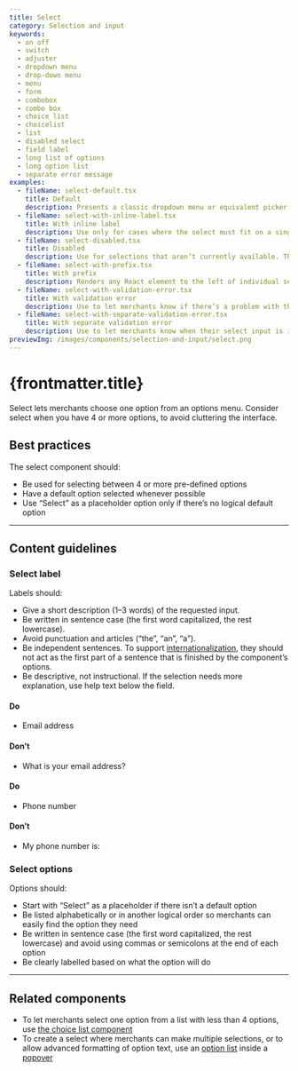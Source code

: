 ```yaml
---
title: Select
category: Selection and input
keywords:
  - on off
  - switch
  - adjuster
  - dropdown menu
  - drop-down menu
  - menu
  - form
  - combobox
  - combo box
  - choice list
  - choicelist
  - list
  - disabled select
  - field label
  - long list of options
  - long option list
  - separate error message
examples:
  - fileName: select-default.tsx
    title: Default
    description: Presents a classic dropdown menu or equivalent picker as determined by merchants’ browsers.
  - fileName: select-with-inline-label.tsx
    title: With inline label
    description: Use only for cases where the select must fit on a single line, such as in a toolbar.
  - fileName: select-disabled.tsx
    title: Disabled
    description: Use for selections that aren’t currently available. The surrounding interface should make it clear why the select box is disabled and how to activate it.
  - fileName: select-with-prefix.tsx
    title: With prefix
    description: Renders any React element to the left of individual select options. Does not show in the dropdown.
  - fileName: select-with-validation-error.tsx
    title: With validation error
    description: Use to let merchants know if there’s a problem with their selection. For selects, a selection is typically invalid only when using a placeholder option (“Select”) and no other selection has been made.
  - fileName: select-with-separate-validation-error.tsx
    title: With separate validation error
    description: Use to let merchants know when their select input is invalid in the context of a group of form inputs that the select depends on.
previewImg: /images/components/selection-and-input/select.png
---
```


# {frontmatter.title}

<Lede>

Select lets merchants choose one option from an options menu. Consider select when you have 4 or more options, to avoid cluttering the interface.

</Lede>

<Examples />

<Props componentName={frontmatter.title} />

## Best practices

The select component should:

- Be used for selecting between 4 or more pre-defined options
- Have a default option selected whenever possible
- Use “Select” as a placeholder option only if there’s no logical default option

---

## Content guidelines

### Select label

Labels should:

- Give a short description (1–3 words) of the requested input.
- Be written in sentence case (the first word capitalized, the rest lowercase).
- Avoid punctuation and articles (“the”, “an”, “a”).
- Be independent sentences. To support [internationalization](https://polaris.shopify.com/foundations/internationalization), they should not act as the first part of a sentence that is finished by the component’s options.
- Be descriptive, not instructional. If the selection needs more explanation, use help text below the field.

<DoDont>

#### Do

- Email address

#### Don’t

- What is your email address?

</DoDont>

<DoDont>

#### Do

- Phone number

#### Don’t

- My phone number is:

</DoDont>

### Select options

Options should:

- Start with “Select” as a placeholder if there isn’t a default option
- Be listed alphabetically or in another logical order so merchants can easily find the option they need
- Be written in sentence case (the first word capitalized, the rest lowercase) and avoid using commas or semicolons at the end of each option
- Be clearly labelled based on what the option will do

---

## Related components

- To let merchants select one option from a list with less than 4 options, use [the choice list component](https://polaris.shopify.com/components/choice-list)
- To create a select where merchants can make multiple selections, or to allow advanced formatting of option text, use an [option list](https://polaris.shopify.com/components/option-list) inside a [popover](https://polaris.shopify.com/components/overlays/popover)
